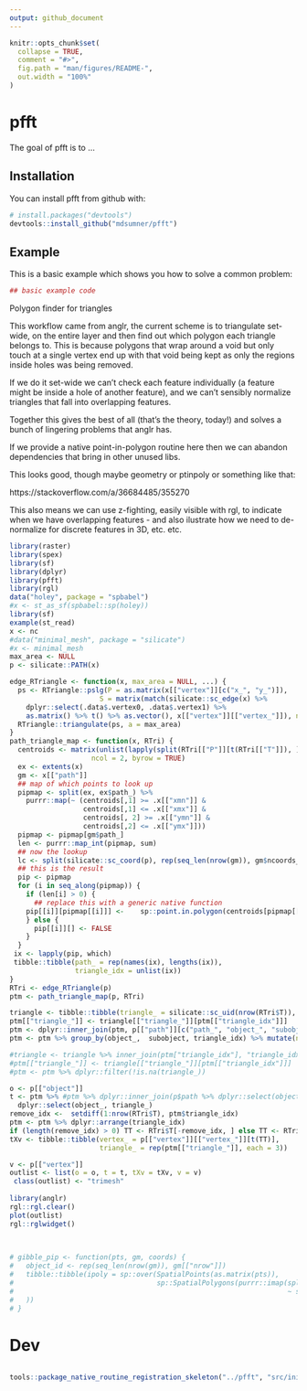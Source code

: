 ```yaml
---
output: github_document
---
```


<!-- README.md is generated from README.Rmd. Please edit that file -->

```r
knitr::opts_chunk$set(
  collapse = TRUE,
  comment = "#>",
  fig.path = "man/figures/README-",
  out.width = "100%"
)
```
# pfft

The goal of pfft is to ...

## Installation

You can install pfft from github with:

```r
# install.packages("devtools")
devtools::install_github("mdsumner/pfft")
```

## Example

This is a basic example which shows you how to solve a common problem:

```r
## basic example code
```



Polygon finder for triangles

This workflow came from anglr, the current scheme is to triangulate set-wide, on the entire layer and then find out which polygon each triangle belongs to. This is because polygons that wrap around a void but only touch at a single vertex end up with that void being kept as only the regions inside holes was being removed. 

If we do it set-wide we can't check each feature individually (a feature might be inside a hole of another feature), and we can't sensibly normalize triangles that fall into overlapping features. 

Together this gives the best of all (that's the theory, today!) and solves a bunch of lingering problems that anglr has. 

If we provide a native point-in-polygon routine here then we can abandon dependencies that bring in other unused libs. 

This looks good, though maybe geometry or ptinpoly or something like that: 

https://stackoverflow.com/a/36684485/355270


This also means we can use z-fighting, easily visible with rgl, to indicate when we have overlapping features - and also ilustrate how we need to de-normalize for discrete features in 3D, etc. etc. 

```r
library(raster)
library(spex)
library(sf)
library(dplyr)
library(pfft)
library(rgl)
data("holey", package = "spbabel")
#x <- st_as_sf(spbabel::sp(holey))
library(sf)
example(st_read)
x <- nc
#data("minimal_mesh", package = "silicate")
#x <- minimal_mesh
max_area <- NULL
p <- silicate::PATH(x)  

edge_RTriangle <- function(x, max_area = NULL, ...) {
  ps <- RTriangle::pslg(P = as.matrix(x[["vertex"]][c("x_", "y_")]), 
                      S = matrix(match(silicate::sc_edge(x) %>% 
    dplyr::select(.data$.vertex0, .data$.vertex1) %>% 
    as.matrix() %>% t() %>% as.vector(), x[["vertex"]][["vertex_"]]), ncol = 2, byrow = TRUE))
  RTriangle::triangulate(ps, a = max_area)
}
path_triangle_map <- function(x, RTri) {
  centroids <- matrix(unlist(lapply(split(RTri[["P"]][t(RTri[["T"]]), ], rep(seq(nrow(RTri$T)), each = 3)), .colMeans, 3, 2)), 
                    ncol = 2, byrow = TRUE)
  ex <- extents(x)
  gm <- x[["path"]]
  ## map of which points to look up
  pipmap <- split(ex, ex$path_) %>% 
    purrr::map(~ (centroids[,1] >= .x[["xmn"]] & 
                  centroids[,1] <= .x[["xmx"]] & 
                  centroids[, 2] >= .x[["ymn"]] & 
                  centroids[,2] <= .x[["ymx"]]))
  pipmap <- pipmap[gm$path_]
  len <- purrr::map_int(pipmap, sum)
  ## now the lookup
  lc <- split(silicate::sc_coord(p), rep(seq_len(nrow(gm)), gm$ncoords_)) 
  ## this is the result
  pip <- pipmap
  for (i in seq_along(pipmap)) {
    if (len[i] > 0) {
      ## replace this with a generic native function
    pip[[i]][pipmap[[i]]] <-    sp::point.in.polygon(centroids[pipmap[[i]], 1], centroids[pipmap[[i]],2], lc[[i]][["x_"]], lc[[i]][["y_"]]) > 0
    } else {
      pip[[i]][] <- FALSE
    }
  }
 ix <- lapply(pip, which)
 tibble::tibble(path_ = rep(names(ix), lengths(ix)), 
                triangle_idx = unlist(ix))
}
RTri <- edge_RTriangle(p)
ptm <- path_triangle_map(p, RTri)

triangle <- tibble::tibble(triangle_ = silicate::sc_uid(nrow(RTri$T)), triangle_idx = 1:nrow(RTri$T))
ptm[["triangle_"]] <- triangle[["triangle_"]][ptm[["triangle_idx"]]]
ptm <- dplyr::inner_join(ptm, p[["path"]][c("path_", "object_", "subobject")])
ptm <- ptm %>% group_by(object_,  subobject, triangle_idx) %>% mutate(n = n()) %>% ungroup()  %>% dplyr::filter(n < 2)

#triangle <- triangle %>% inner_join(ptm["triangle_idx"], "triangle_idx")
#ptm[["triangle_"]] <- triangle[["triangle_"]][ptm[["triangle_idx"]]]
#ptm <- ptm %>% dplyr::filter(!is.na(triangle_))

o <- p[["object"]]
t <- ptm %>% #ptm %>% dplyr::inner_join(p$path %>% dplyr::select(object_, path_)) %>% 
  dplyr::select(object_, triangle_)
remove_idx <-  setdiff(1:nrow(RTri$T), ptm$triangle_idx)
ptm <- ptm %>% dplyr::arrange(triangle_idx)
if (length(remove_idx) > 0) TT <- RTri$T[-remove_idx, ] else TT <- RTri$T
tXv <- tibble::tibble(vertex_ = p[["vertex"]][["vertex_"]][t(TT)], 
                      triangle_ = rep(ptm[["triangle_"]], each = 3))

v <- p[["vertex"]]
outlist <- list(o = o, t = t, tXv = tXv, v = v)
 class(outlist) <- "trimesh"
  
library(anglr)
rgl::rgl.clear()
plot(outlist)
rgl::rglwidget()
  
  
```


```R
# gibble_pip <- function(pts, gm, coords) {
#   object_id <- rep(seq_len(nrow(gm)), gm[["nrow"]])
#   tibble::tibble(ipoly = sp::over(SpatialPoints(as.matrix(pts)), 
#                                   sp::SpatialPolygons(purrr::imap(split(coords, object_id), 
#                                                                   ~ sp::Polygons(list(sp::Polygon(as.matrix(.x))), .y)))
#   ))
# }
```
# Dev

```R

tools::package_native_routine_registration_skeleton("../pfft", "src/init.c",character_only = FALSE)
```
